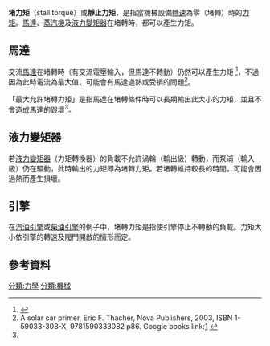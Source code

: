 '''堵{{zy|轉|zhuàn|ㄓㄨㄢˋ}}力矩'''（stall torque）或'''靜止力矩'''，是指當機械設備[[轉速|轉速]]為零（堵轉）時的[[力矩|力矩]]。[[馬達|馬達]]、[[蒸汽機|蒸汽機]]及[[液力變矩器|液力變矩器]]在堵轉時，都可以產生力矩。

==馬達==
交流[[馬達|馬達]]在堵轉時（有交流電壓輸入，但馬達不轉動）仍然可以產生力矩 <ref>{{Cite web |url=http://www.gizmology.net/motors.htm |title=Notes on Motors<!-- Bot generated title --> |accessdate=2014-03-17 |archive-date=2018-01-03 |archive-url=https://web.archive.org/web/20180103230727/http://www.gizmology.net/motors.htm |dead-url=no }}</ref>，不過因為此時電流為最大值，可能會有馬達過熱或受損的問題<ref name="ele">A solar car primer, Eric F. Thacher, Nova Publishers, 2003, ISBN 1-59033-308-X, 9781590333082 p86. Google books link:[http://books.google.com/books?id=qvwlc8Zdo10C&printsec=frontcover#PPA86,M1] {{Wayback|url=http://books.google.com/books?id=qvwlc8Zdo10C&printsec=frontcover#PPA86,M1 |date=20140630081701 }}</ref>。

「最大允許堵轉力矩」是指馬達在堵轉條件時可以長期輸出此大小的力矩，並且不會造成馬達的毀壞<ref name="ele"/>。

==液力變矩器==
若[[液力變矩器|液力變矩器]]（力矩轉換器）的負載不允許渦輪（輸出級）轉動，而泵浦（輸入級）仍在驅動，此時輸出的力矩即為堵轉力矩。若堵轉維持較長的時間，可能會因過熱而產生損壞。

==引擎==
在[[汽油引擎|汽油引擎]]或[[柴油引擎|柴油引擎]]的例子中，堵轉力矩是指使引擎停止不轉動的負載。力矩大小依引擎的轉速及閥門開啟的情形而定。

==參考資料==
{{Reflist}}

{{技術小作品}}

[[分類:力學|分類:力學]]
[[分類:機械|分類:機械]]